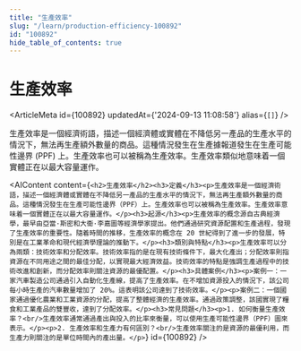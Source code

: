 ```yaml
---
title: "生產效率"
slug: "/learn/production-efficiency-100892"
id: "100892"
hide_table_of_contents: true
---
```



# 生產效率

<ArticleMeta id={100892} updatedAt={'2024-09-13 11:08:58'} alias={`[]`} />
<div className='border-solid border-b border-t-0 my-4 border-[var(--ifm-color-gray-300)]' />

生產效率是一個經濟術語，描述一個經濟體或實體在不降低另一產品的生產水平的情況下，無法再生產額外數量的商品。這種情況發生在生產據報道發生在生產可能性邊界 (PPF) 上。生產效率也可以被稱為生產效率。生產效率類似地意味着一個實體正在以最大容量運作。

<AIContent content={`<h2>生產效率</h2><h3>定義</h3><p>生產效率是一個經濟術語，描述一個經濟體或實體在不降低另一產品的生產水平的情況下，無法再生產額外數量的商品。這種情況發生在生產可能性邊界（PPF）上。生產效率也可以被稱為生產效率。生產效率意味着一個實體正在以最大容量運作。</p><h3>起源</h3><p>生產效率的概念源自古典經濟學，最早由亞當·斯密和大衞·李嘉圖等經濟學家提出。他們通過研究資源配置和生產過程，發現了生產效率的重要性。隨着時間的推移，生產效率的概念在 20 世紀得到了進一步的發展，特別是在工業革命和現代經濟學理論的推動下。</p><h3>類別與特點</h3><p>生產效率可以分為兩類：技術效率和分配效率。技術效率指的是在現有技術條件下，最大化產出；分配效率則指資源在不同用途之間的最佳分配，以實現最大經濟效益。技術效率的特點是強調生產過程中的技術改進和創新，而分配效率則關注資源的最優配置。</p><h3>具體案例</h3><p>案例一：一家汽車製造公司通過引入自動化生產線，提高了生產效率。在不增加資源投入的情況下，該公司每小時生產的汽車數量增加了 20%。這表明該公司達到了技術效率。</p><p>案例二：一個國家通過優化農業和工業資源的分配，提高了整體經濟的生產效率。通過政策調整，該國實現了糧食和工業產品的雙豐收，達到了分配效率。</p><h3>常見問題</h3><p>1. 如何衡量生產效率？<br/>生產效率通常通過產出與投入的比率來衡量，可以使用生產可能性邊界（PPF）圖來表示。</p><p>2. 生產效率和生產力有何區別？<br/>生產效率關注的是資源的最優利用，而生產力則關注的是單位時間內的產出量。</p>`} id={100892} />
